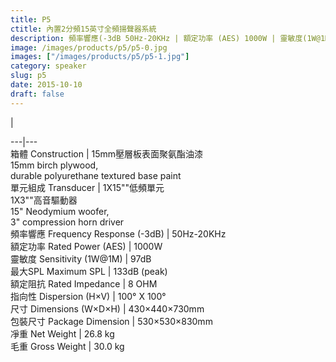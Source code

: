 ```yaml
---
title: P5
ctitle: 內置2分頻15英寸全頻揚聲器系統
description: 頻率響應(-3dB 50Hz-20KHz | 額定功率 (AES) 1000W | 靈敏度(1W@1M) 97dB | 最大SPL 133dB (peak)
image: /images/products/p5/p5-0.jpg
images: ["/images/products/p5/p5-1.jpg"]
category: speaker
slug: p5
date: 2015-10-10
draft: false
---
```


  
|  
  
---|---  
箱體 Construction  |  15mm壓層板表面聚氨酯油漆  
15mm birch plywood,  
durable polyurethane textured base paint  
單元組成  Transducer  |  1X15""低頻單元  
1X3""高音驅動器  
15" Neodymium woofer,  
3" compression horn driver  
頻率響應 Frequency Response (-3dB)  |  50Hz-20KHz   
額定功率 Rated Power (AES)  |  1000W   
靈敏度 Sensitivity (1W@1M)  |  97dB   
最大SPL Maximum SPL  |  133dB (peak)   
額定阻抗 Rated Impedance  |  8 OHM   
指向性 Dispersion (H×V)  |  100° X 100°   
尺寸 Dimensions (W×D×H)  |  430×440×730mm   
包裝尺寸 Package Dimension  |  530×530×830mm   
凈重 Net Weight  |  26.8 kg   
毛重 Gross Weight  |  30.0 kg 


